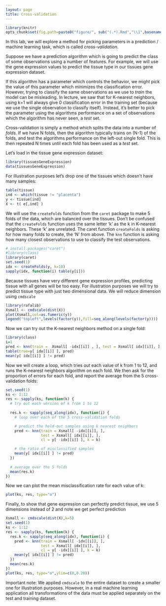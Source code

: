 ```yaml
---
layout: page
title: Cross-validation
---
```


```r
library(knitr)
opts_chunk$set(fig.path=paste0("figure/", sub("(.*).Rmd","\\1",basename(knitr:::knit_concord$get('infile'))), "-"))
```

In this lab, we will explore a method for picking parameters in a prediction / machine learning task, which is called *cross-validation*.

Suppose we have a prediction algorithm which is going to predict the class of some observations using a number of features. For example, we will use the gene expression values to predict the tissue type in our tissues gene expression dataset.

If this algorithm has a parameter which controls the behavior, we might pick the value of this parameter which minimizes the classification error. However, trying to classify the same observations as we use to *train* the model can be misleading.  In lecture, we saw that for K-nearest neighbors, using k=1 will always give 0 classification error in the training set (because we use the single observation to classify itself). Instead, it's better to pick the parameter using the algorithms performance on a set of observations which the algorithm has never seen, a *test* set.

Cross-validation is simply a method which splits the data into a number of *folds*. If we have N folds, then the algorithm typically trains on (N-1) of the folds, and test the algorithms performance on the left-out single fold. This is then repeated N times until each fold has been used as a *test* set.

Let's load in the tissue gene expression dataset:


```r
library(tissuesGeneExpression)
data(tissuesGeneExpression)
```

For illustration purposes 
let's drop one of the tissues which doesn't have many samples:

```r
table(tissue)
ind <- which(tissue != "placenta")
y <- tissue[ind]
X <- t( e[,ind] )
```

We will use the `createFolds` function from the `caret` package to make 5 folds of the data, which are balanced over the tissues. Don't be confused that the `createFolds` function uses the same letter 'k' as the k in K-nearest neighbors. These 'k' are unrelated.  The caret function `createFolds` is asking for how many folds to create, the 'N' from above. The `knn` function is asking how many closest observations to use to classify the test observations.

```r
# install.packages("caret")
#library(class)
library(caret)
set.seed(1)
idx <- createFolds(y, k=10)
sapply(idx, function(i) table(y[i]))
```


Because tissues have very different gene expression profiles, predicting tissue with all genes will be too easy. For illustration purposes we will try to predict tissue type with just two dimensional data. We will reduce dimension using `cmdscale`

```r
library(rafalib)
Xsmall <- cmdscale(dist(X))
plot(Xsmall,col=as.fumeric(y))
legend("topleft",levels(factor(y)),fill=seq_along(levels(factor(y))))
```

Now we can try out the K-nearest neighbors method on a single fold:

```r
library(class)
i=1
pred <- knn(train =  Xsmall[ -idx[[i]] , ], test = Xsmall[ idx[[i]], ], cl=  y[ -idx[[i]] ], k=5)
table(true=y[ idx[[i]] ], pred)
mean(y[ idx[[i]] ] != pred)
```

Now we will create a loop, which tries out each value of k from 1 to 12, and runs the K-nearest neighbors algorithm on each fold. We then ask for the proportion of errors for each fold, and report the average from the 5 cross-validation folds:

```r
set.seed(1)
ks <- 1:12
res <- sapply(ks, function(k) {
  # try out each version of k from 1 to 12
  
  res.k <- sapply(seq_along(idx), function(i) {
    # loop over each of the 5 cross-validation folds

    # predict the held-out samples using k nearest neighbors
    pred <- knn(train = Xsmall[ -idx[[i]], ],
                test = Xsmall[ idx[[i]], ],
                cl = y[ -idx[[i]] ], k = k)

    # the ratio of misclassified samples
    mean(y[ idx[[i]] ] != pred)
  })
  
  # average over the 5 folds
  mean(res.k)
})
```

Now we can plot the mean misclassification rate for each value of k:

```r
plot(ks, res, type="o")
```


Finally, to show that gene expression can perfectly predict tissue, we use 5 dimensions instead of 2 and note we get perfect prediction

```r
Xsmall <- cmdscale(dist(X),k=5)
set.seed(1)
ks <- 1:12
res <- sapply(ks, function(k) {
  res.k <- sapply(seq_along(idx), function(i) {
    pred <- knn(train = Xsmall[ -idx[[i]], ],
                test = Xsmall[ idx[[i]], ],
                cl = y[ -idx[[i]] ], k = k)
    mean(y[ idx[[i]] ] != pred)
  })
  mean(res.k)
})
plot(ks, res, type="o",ylim=c(0,0.20))
```

Important note: We applied `cmdscale` to the entire dataset to create a smaller one for illustration purposes. However, in a real machine learning application all transformations of the data must be applied separately on the test and training dataset.
